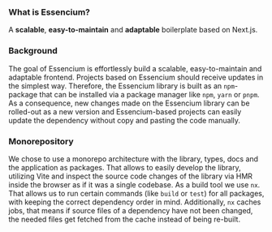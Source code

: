 ### What is Essencium?

A **scalable**, **easy-to-maintain** and **adaptable** boilerplate based on Next.js.

### Background

The goal of Essencium is effortlessly build a scalable, easy-to-maintain and adaptable frontend. Projects based on
Essencium should receive updates in the simplest way. Therefore, the Essencium library is built as an `npm`-package that
can be installed via a package manager like `npm`, `yarn` or `pnpm`. As a consequence, new changes made on the Essencium
library can be rolled-out as a new version and Essencium-based projects can easily update the dependency without copy
and pasting the code manually.

### Monorepository

We chose to use a monorepo architecture with the library, types, docs and the application as packages. That allows to
easily develop the library, utilizing Vite and inspect the source code changes of the library via HMR inside the browser
as if it was a single codebase. As a build tool we use `nx`. That allows us to run certain commands (like `build` or
`test`) for all packages, with keeping the correct dependency order in mind. Additionally, `nx` caches jobs, that means
if source files of a dependency have not been changed, the needed files get fetched from the cache instead of being
re-built.

